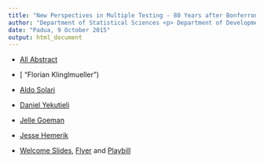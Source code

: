 ```yaml
---
title: "New Perspectives in Multiple Testing - 80 Years after Bonferroni"
author: "Department of Statistical Sciences <p> Department of Developmental Psychology and Socialization"
date: "Padua, 9 October 2015"
output: html_document
---
```




* [All Abstract](http://www.stat.unipd.it/sites/default/files/Abstract.pdf)


* [ "Florian Klinglmueller")
* [Aldo Solari](/80nferroni_Aldo_Solari.pdf "Aldo Solari")
* [Daniel Yekutieli](/80nferroni_Daniel_Yekutieli.pdf "Daniel Yekutieli")
* [Jelle Goeman](/80nferroni_Jelle_Goeman.pdf "Jelle Goeman")
* [Jesse Hemerik](/80nferroni_Jesse_Hemerik.pdf "Jesse Hemerik")

* [Welcome Slides](/80nferroni_Livio_Finos.pdf "Welcome"), [Flyer](http://www.stat.unipd.it/sites/default/files/pieghevole1.pdf)
and [Playbill](http://www.stat.unipd.it/sites/default/files/locandina_0.pdf)
